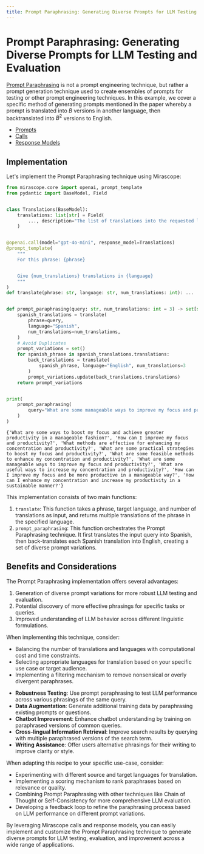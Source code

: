 ```yaml
---
title: Prompt Paraphrasing: Generating Diverse Prompts for LLM Testing and Evaluation
---
```


# Prompt Paraphrasing: Generating Diverse Prompts for LLM Testing and Evaluation

[Prompt Paraphrasing](https://direct.mit.edu/tacl/article/doi/10.1162/tacl_a_00324/96460/How-Can-We-Know-What-Language-Models-Know) is not a prompt engineering technique, but rather a prompt generation technique used to create ensembles of prompts for testing or other prompt engineering techniques. In this example, we cover a specific method of generating prompts mentioned in the paper whereby a prompt is translated into $B$ versions in another language, then backtranslated into $B^2$ versions to English.

<Info title="Mirascope Concepts Used">
<ul>
<li><a href="../../../../learn/prompts/">Prompts</a></li>
<li><a href="../../../../learn/calls/">Calls</a></li>
<li><a href="../../../../learn/response_models/">Response Models</a></li>
</ul>
</Info>

## Implementation

Let's implement the Prompt Paraphrasing technique using Mirascope:





```python
from mirascope.core import openai, prompt_template
from pydantic import BaseModel, Field


class Translations(BaseModel):
    translations: list[str] = Field(
        ..., description="The list of translations into the requested language"
    )


@openai.call(model="gpt-4o-mini", response_model=Translations)
@prompt_template(
    """
    For this phrase: {phrase}


    Give {num_translations} translations in {language}
    """
)
def translate(phrase: str, language: str, num_translations: int): ...


def prompt_paraphrasing(query: str, num_translations: int = 3) -> set[str]:
    spanish_translations = translate(
        phrase=query,
        language="Spanish",
        num_translations=num_translations,
    )
    # Avoid Duplicates
    prompt_variations = set()
    for spanish_phrase in spanish_translations.translations:
        back_translations = translate(
            spanish_phrase, language="English", num_translations=3
        )
        prompt_variations.update(back_translations.translations)
    return prompt_variations


print(
    prompt_paraphrasing(
        query="What are some manageable ways to improve my focus and productivity?"
    )
)
```

    {'What are some ways to boost my focus and achieve greater productivity in a manageable fashion?', 'How can I improve my focus and productivity?', 'What methods are effective for enhancing my concentration and productivity?', 'What are some practical strategies to boost my focus and productivity?', 'What are some feasible methods to enhance my concentration and productivity?', 'What are some manageable ways to improve my focus and productivity?', 'What are useful ways to increase my concentration and productivity?', 'How can I improve my focus and be more productive in a manageable way?', 'How can I enhance my concentration and increase my productivity in a sustainable manner?'}



This implementation consists of two main functions:

1. `translate`: This function takes a phrase, target language, and number of translations as input, and returns multiple translations of the phrase in the specified language.
2. `prompt_paraphrasing`: This function orchestrates the Prompt Paraphrasing technique. It first translates the input query into Spanish, then back-translates each Spanish translation into English, creating a set of diverse prompt variations.

## Benefits and Considerations

The Prompt Paraphrasing implementation offers several advantages:

1. Generation of diverse prompt variations for more robust LLM testing and evaluation.
2. Potential discovery of more effective phrasings for specific tasks or queries.
3. Improved understanding of LLM behavior across different linguistic formulations.

When implementing this technique, consider:

- Balancing the number of translations and languages with computational cost and time constraints.
- Selecting appropriate languages for translation based on your specific use case or target audience.
- Implementing a filtering mechanism to remove nonsensical or overly divergent paraphrases.

<Info title="Additional Real-World Applications">
<ul>
<li><b>Robustness Testing</b>: Use prompt paraphrasing to test LLM performance across various phrasings of the same query.</li>
<li><b>Data Augmentation</b>: Generate additional training data by paraphrasing existing prompts or questions.</li>
<li><b>Chatbot Improvement</b>: Enhance chatbot understanding by training on paraphrased versions of common queries.</li>
<li><b>Cross-lingual Information Retrieval</b>: Improve search results by querying with multiple paraphrased versions of the search term.</li>
<li><b>Writing Assistance</b>: Offer users alternative phrasings for their writing to improve clarity or style.</li>
</ul>
</Info>

When adapting this recipe to your specific use-case, consider:

- Experimenting with different source and target languages for translation.
- Implementing a scoring mechanism to rank paraphrases based on relevance or quality.
- Combining Prompt Paraphrasing with other techniques like Chain of Thought or Self-Consistency for more comprehensive LLM evaluation.
- Developing a feedback loop to refine the paraphrasing process based on LLM performance on different prompt variations.

By leveraging Mirascope calls and response models, you can easily implement and customize the Prompt Paraphrasing technique to generate diverse prompts for LLM testing, evaluation, and improvement across a wide range of applications.


